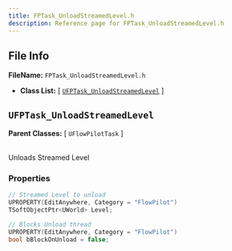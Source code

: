 ```yaml
---
title: FPTask_UnloadStreamedLevel.h
description: Reference page for FPTask_UnloadStreamedLevel.h
---
```


## File Info

__FileName:__ `FPTask_UnloadStreamedLevel.h`
- __Class List:__ 
[ [`UFPTask_UnloadStreamedLevel`](#ufptask_unloadstreamedlevel) ]


## `UFPTask_UnloadStreamedLevel` 


__Parent Classes:__
[ `UFlowPilotTask` ]

 \
Unloads Streamed Level 

### Properties

```cpp
// Streamed Level to unload 
UPROPERTY(EditAnywhere, Category = "FlowPilot")
TSoftObjectPtr<UWorld> Level;

// Blocks Unload thread 
UPROPERTY(EditAnywhere, Category = "FlowPilot")
bool bBlockOnUnload = false;

```

